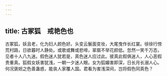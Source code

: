 ```yaml
---
---
---
```

title: 古冢狐　戒艳色也
---



古冢狐，妖且老，化为妇人颜色好。头变云鬟面变妆，大尾曳作长红裳。徐徐行傍荒村路，日欲暮时人静处。或歌或舞或悲啼，翠眉不举花颜低。忽然一笑千万态，见者十人八九迷。假色迷人犹若是，真色迷人应过此。彼真此假俱迷人，人心恶假贵重真。狐假女妖害犹浅，一朝一夕迷人眼。女为狐媚害即深，日长月长溺人心。何况褒妲之色善蛊惑，能丧人家覆人国。君看为害浅深间，岂将假色同真色？